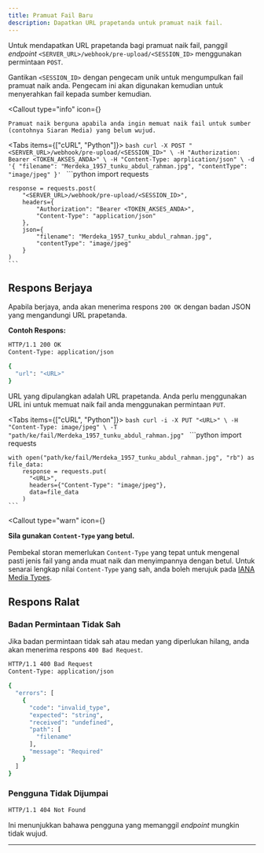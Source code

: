 ```yaml
---
title: Pramuat Fail Baru
description: Dapatkan URL prapetanda untuk pramuat naik fail.
---
```



Untuk mendapatkan URL prapetanda bagi pramuat naik fail, panggil _endpoint_ `<SERVER_URL>/webhook/pre-upload/<SESSION_ID>` menggunakan permintaan `POST`.

Gantikan `<SESSION_ID>` dengan pengecam unik untuk mengumpulkan fail pramuat naik anda. Pengecam ini akan digunakan kemudian untuk menyerahkan fail kepada sumber kemudian.

<Callout
  type="info"
  icon={<InfoIcon className="size-5" />}
>
    Pramuat naik berguna apabila anda ingin memuat naik fail untuk sumber (contohnya Siaran Media) yang belum wujud.
</Callout>

<Tabs items={["cURL", "Python"]}>
  <Tab value="cURL">
    ```bash
    curl -X POST "<SERVER_URL>/webhook/pre-upload/<SESSION_ID>" \
      -H "Authorization: Bearer <TOKEN_AKSES_ANDA>" \
      -H "Content-Type: aprplication/json" \
      -d '{
        "filename": "Merdeka_1957_tunku_abdul_rahman.jpg",
        "contentType": "image/jpeg"
      }'
    ```
  </Tab>
  <Tab value="Python">
    ```python
    import requests

    response = requests.post(
        "<SERVER_URL>/webhook/pre-upload/<SESSION_ID>",
        headers={
            "Authorization": "Bearer <TOKEN_AKSES_ANDA>",
            "Content-Type": "application/json"
        },
        json={
            "filename": "Merdeka_1957_tunku_abdul_rahman.jpg",
            "contentType": "image/jpeg"
        }
    )
    ```
  </Tab>
</Tabs>

## Respons Berjaya

Apabila berjaya, anda akan menerima respons `200 OK` dengan badan JSON yang mengandungi URL prapetanda.

**Contoh Respons:**

```bash
HTTP/1.1 200 OK
Content-Type: application/json

{
  "url": "<URL>"
}
```
URL yang dipulangkan adalah URL prapetanda. Anda perlu menggunakan URL ini untuk memuat naik fail anda menggunakan permintaan `PUT`.

<Tabs items={["cURL", "Python"]}>
  <Tab value="cURL">
    ```bash
    curl -i -X PUT "<URL>" \
      -H "Content-Type: image/jpeg" \
      -T "path/ke/fail/Merdeka_1957_tunku_abdul_rahman.jpg"
    ```
  </Tab>
  <Tab value="Python">
    ```python
    import requests

    with open("path/ke/fail/Merdeka_1957_tunku_abdul_rahman.jpg", "rb") as file_data:
        response = requests.put(
          "<URL>",
          headers={"Content-Type": "image/jpeg"},
          data=file_data
        )
    ```
  </Tab>
</Tabs>

<Callout
  type="warn"
  icon={<InfoIcon className="size-5" />}
>
  **Sila gunakan `Content-Type` yang betul.**<br/><br/>
  Pembekal storan memerlukan `Content-Type` yang tepat untuk mengenal pasti jenis fail yang anda muat naik dan menyimpannya dengan betul.
  Untuk senarai lengkap nilai `Content-Type` yang sah, anda boleh merujuk pada [IANA Media Types](https://www.iana.org/assignments/media-types).
</Callout>

## Respons Ralat

### Badan Permintaan Tidak Sah

Jika badan permintaan tidak sah atau medan yang diperlukan hilang, anda akan menerima respons `400 Bad Request`.

```bash
HTTP/1.1 400 Bad Request
Content-Type: application/json

{
  "errors": [
    {
      "code": "invalid_type",
      "expected": "string",
      "received": "undefined",
      "path": [
        "filename"
      ],
      "message": "Required"
    }
  ]
}
```

### Pengguna Tidak Dijumpai

```bash
HTTP/1.1 404 Not Found
```

Ini menunjukkan bahawa pengguna yang memanggil _endpoint_ mungkin tidak wujud.

---